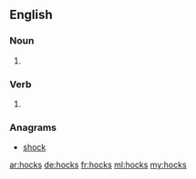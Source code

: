 ==English==

===Noun===
{{head|en|plural}} 
# {{plural of|hock|lang=en|nocat=1}}

===Verb===
{{head|en}} 
# {{en-third-person singular of|hock}}

===Anagrams===
* [[shock#English|shock]]

[[ar:hocks]]
[[de:hocks]]
[[fr:hocks]]
[[ml:hocks]]
[[my:hocks]]